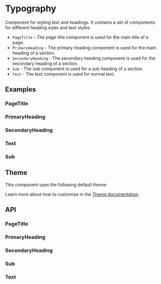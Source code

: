 
<Meta of={PageTitleStories} />
<Meta of={PrimaryHeadingStories} />
<Meta of={SecondaryHeadingStories} />
<Meta of={TextStories} />
<Meta of={SubStories} />

# Typography
Component for styling text and headings. It contains a set
of components for different heading sizes and text styles.

- `PageTitle` - The page title component is used for the main title of a page.
- `PrimaryHeading` - The primary heading component is used for the main heading of a section.
- `SecondaryHeading` - The secondary heading component is used for the secondary heading of a section.
- `Sub` - The sub component is used for a sub heading of a section.
- `Text` - The text component is used for normal text.

## Examples

### PageTitle
<ToggleCanvas of={PageTitleStories.Simple} storybook="components-typography-pagetitle--simple" />

### PrimaryHeading
<ToggleCanvas of={PrimaryHeadingStories.Simple} storybook="components-typography-primaryheading--simple" />

### SecondaryHeading
<ToggleCanvas of={SecondaryHeadingStories.Simple} storybook="components-typography-secondaryheading--simple" />

### Text
<ToggleCanvas of={TextStories.Simple} storybook="components-typography-text--simple" />

### Sub
<ToggleCanvas of={SubStories.Simple} storybook="components-typography-sub--simple" />

## Theme
This component uses the following default theme:

<ThemeRender theme={typographyTheme} />

Learn more about how to customize in the [Theme documentation](/docs/theme/getting-started).

## API
### PageTitle
<PropsTable name="PageTitle" />

### PrimaryHeading
<PropsTable name="PrimaryHeading" />

### SecondaryHeading
<PropsTable name="SecondaryHeading" />

### Sub
<PropsTable name="Sub" />

### Text
<PropsTable name="Text" />
